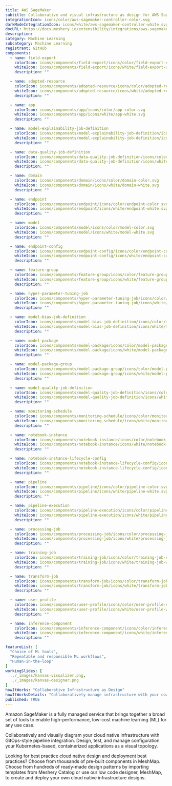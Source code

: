 ---
title: AWS SageMaker
subtitle: Collaborative and visual infrastructure as design for AWS SageMaker
integrationIcon: icons/color/aws-sagemaker-controller-color.svg
darkModeIntegrationIcon: icons/white/aws-sagemaker-controller-white.svg
docURL: https://docs.meshery.io/extensibility/integrations/aws-sagemaker-controller
description: 
category: Machine Learning
subcategory: Machine Learning
registrant: GitHub
components:
  - name: field-export
    colorIcon: icons/components/field-export/icons/color/field-export-color.svg
    whiteIcon: icons/components/field-export/icons/white/field-export-white.svg
    description: ""

  - name: adopted-resource
    colorIcon: icons/components/adopted-resource/icons/color/adopted-resource-color.svg
    whiteIcon: icons/components/adopted-resource/icons/white/adopted-resource-white.svg
    description: ""

  - name: app
    colorIcon: icons/components/app/icons/color/app-color.svg
    whiteIcon: icons/components/app/icons/white/app-white.svg
    description: ""

  - name: model-explainability-job-definition
    colorIcon: icons/components/model-explainability-job-definition/icons/color/model-explainability-job-definition-color.svg
    whiteIcon: icons/components/model-explainability-job-definition/icons/white/model-explainability-job-definition-white.svg
    description: ""

  - name: data-quality-job-definition
    colorIcon: icons/components/data-quality-job-definition/icons/color/data-quality-job-definition-color.svg
    whiteIcon: icons/components/data-quality-job-definition/icons/white/data-quality-job-definition-white.svg
    description: ""

  - name: domain
    colorIcon: icons/components/domain/icons/color/domain-color.svg
    whiteIcon: icons/components/domain/icons/white/domain-white.svg
    description: ""

  - name: endpoint
    colorIcon: icons/components/endpoint/icons/color/endpoint-color.svg
    whiteIcon: icons/components/endpoint/icons/white/endpoint-white.svg
    description: ""

  - name: model
    colorIcon: icons/components/model/icons/color/model-color.svg
    whiteIcon: icons/components/model/icons/white/model-white.svg
    description: ""

  - name: endpoint-config
    colorIcon: icons/components/endpoint-config/icons/color/endpoint-config-color.svg
    whiteIcon: icons/components/endpoint-config/icons/white/endpoint-config-white.svg
    description: ""

  - name: feature-group
    colorIcon: icons/components/feature-group/icons/color/feature-group-color.svg
    whiteIcon: icons/components/feature-group/icons/white/feature-group-white.svg
    description: ""

  - name: hyper-parameter-tuning-job
    colorIcon: icons/components/hyper-parameter-tuning-job/icons/color/hyper-parameter-tuning-job-color.svg
    whiteIcon: icons/components/hyper-parameter-tuning-job/icons/white/hyper-parameter-tuning-job-white.svg
    description: ""

  - name: model-bias-job-definition
    colorIcon: icons/components/model-bias-job-definition/icons/color/model-bias-job-definition-color.svg
    whiteIcon: icons/components/model-bias-job-definition/icons/white/model-bias-job-definition-white.svg
    description: ""

  - name: model-package
    colorIcon: icons/components/model-package/icons/color/model-package-color.svg
    whiteIcon: icons/components/model-package/icons/white/model-package-white.svg
    description: ""

  - name: model-package-group
    colorIcon: icons/components/model-package-group/icons/color/model-package-group-color.svg
    whiteIcon: icons/components/model-package-group/icons/white/model-package-group-white.svg
    description: ""

  - name: model-quality-job-definition
    colorIcon: icons/components/model-quality-job-definition/icons/color/model-quality-job-definition-color.svg
    whiteIcon: icons/components/model-quality-job-definition/icons/white/model-quality-job-definition-white.svg
    description: ""

  - name: monitoring-schedule
    colorIcon: icons/components/monitoring-schedule/icons/color/monitoring-schedule-color.svg
    whiteIcon: icons/components/monitoring-schedule/icons/white/monitoring-schedule-white.svg
    description: ""

  - name: notebook-instance
    colorIcon: icons/components/notebook-instance/icons/color/notebook-instance-color.svg
    whiteIcon: icons/components/notebook-instance/icons/white/notebook-instance-white.svg
    description: ""

  - name: notebook-instance-lifecycle-config
    colorIcon: icons/components/notebook-instance-lifecycle-config/icons/color/notebook-instance-lifecycle-config-color.svg
    whiteIcon: icons/components/notebook-instance-lifecycle-config/icons/white/notebook-instance-lifecycle-config-white.svg
    description: ""

  - name: pipeline
    colorIcon: icons/components/pipeline/icons/color/pipeline-color.svg
    whiteIcon: icons/components/pipeline/icons/white/pipeline-white.svg
    description: ""

  - name: pipeline-execution
    colorIcon: icons/components/pipeline-execution/icons/color/pipeline-execution-color.svg
    whiteIcon: icons/components/pipeline-execution/icons/white/pipeline-execution-white.svg
    description: ""

  - name: processing-job
    colorIcon: icons/components/processing-job/icons/color/processing-job-color.svg
    whiteIcon: icons/components/processing-job/icons/white/processing-job-white.svg
    description: ""

  - name: training-job
    colorIcon: icons/components/training-job/icons/color/training-job-color.svg
    whiteIcon: icons/components/training-job/icons/white/training-job-white.svg
    description: ""

  - name: transform-job
    colorIcon: icons/components/transform-job/icons/color/transform-job-color.svg
    whiteIcon: icons/components/transform-job/icons/white/transform-job-white.svg
    description: ""

  - name: user-profile
    colorIcon: icons/components/user-profile/icons/color/user-profile-color.svg
    whiteIcon: icons/components/user-profile/icons/white/user-profile-white.svg
    description: ""

  - name: inference-component
    colorIcon: icons/components/inference-component/icons/color/inference-component-color.svg
    whiteIcon: icons/components/inference-component/icons/white/inference-component-white.svg
    description: ""

featureList: [
  "Choice of ML tools",
  "Repeatable and responsible ML workflows",
  "Human-in-the-loop"
]
workingSlides: [
  ../_images/kanvas-visualizer.png,
  ../_images/kanvas-designer.png
]
howItWorks: "Collaborative Infrastructure as Design"
howItWorksDetails: "Collaboratively manage infrastructure with your coworkers synchronously sharing the same designs."
published: TRUE
---
<p>
Amazon SageMaker is a fully managed service that brings together a broad set of tools to enable high-performance, low-cost machine learning (ML) for any use case.
</p>
<p>
    Collaboratively and visually diagram your cloud native infrastructure with GitOps-style pipeline integration. Design, test, and manage configuration your Kubernetes-based, containerized applications as a visual topology.
</p>
<p>
    Looking for best practice cloud native design and deployment best practices? Choose from thousands of pre-built components in MeshMap. Choose from hundreds of ready-made design patterns by importing templates from Meshery Catalog or use our low code designer, MeshMap, to create and deploy your own cloud native infrastructure designs.
</p>
